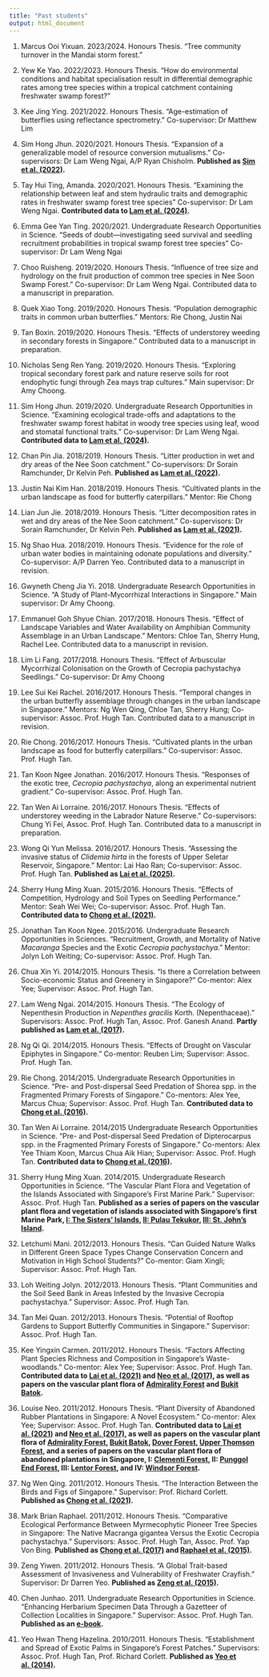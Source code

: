 ```yaml
---
title: "Past students"
output: html_document
---
```


<!---
Eugenia Mok Kai Ern. 2024/2025. Honours Thesis.
--->

1. Marcus Ooi Yixuan. 2023/2024. Honours Thesis. “Tree community turnover in the Mandai storm forest.”

1. Yew Ke Yao. 2022/2023. Honours Thesis. “How do environmental conditions and habitat specialisation result in differential demographic rates among tree species within a tropical catchment containing freshwater swamp forest?”

1. Kee Jing Ying. 2021/2022. Honours Thesis. “Age-estimation of butterflies using reflectance spectrometry.” Co-supervisor: Dr Matthew Lim

1. Sim Hong Jhun. 2020/2021. Honours Thesis. “Expansion of a generalizable model of resource conversion mutualisms.” Co-supervisors: Dr Lam Weng Ngai, A/P Ryan Chisholm. **Published as [Sim et al. (2022)](/publications.html#SimEtAl_2022).**

1. Tay Hui Ting, Amanda. 2020/2021. Honours Thesis. “Examining the relationship between leaf and stem hydraulic traits and demographic rates in freshwater swamp forest tree species” Co-supervisor: Dr Lam Weng Ngai. **Contributed data to [Lam et al. (2024)](/publications.html#LamEtAl_2024).**

1. Emma Gee Yan Ting. 2020/2021. Undergraduate Research Opportunities in Science. “Seeds of doubt—investigating seed survival and seedling recruitment probabilities in tropical swamp forest tree species” Co-supervisor: Dr Lam Weng Ngai

1. Choo Ruisheng. 2019/2020. Honours Thesis. “Influence of tree size and hydrology on the fruit production of common tree species in Nee Soon Swamp Forest.” Co-supervisor: Dr Lam Weng Ngai. Contributed data to a manuscript in preparation.

1. Quek Xiao Tong. 2019/2020. Honours Thesis. “Population demographic traits in common urban butterflies.” Mentors: Rie Chong, Justin Nai

1. Tan Boxin. 2019/2020. Honours Thesis. “Effects of understorey weeding in secondary forests in Singapore.” Contributed data to a manuscript in preparation.

1. Nicholas Seng Ren Yang. 2019/2020. Honours Thesis. “Exploring tropical secondary forest park and nature reserve soils for root endophytic fungi through Zea mays trap cultures.” Main supervisor: Dr Amy Choong.

1. Sim Hong Jhun. 2019/2020. Undergraduate Research Opportunities in Science. “Examining ecological trade-offs and adaptations to the freshwater swamp forest habitat in woody tree species using leaf, wood and stomatal functional traits.” Co-supervisor: Dr Lam Weng Ngai. **Contributed data to [Lam et al. (2024)](/publications.html#LamEtAl_2024).**

1. Chan Pin Jia. 2018/2019. Honours Thesis. “Litter production in wet and dry areas of the Nee Soon catchment.” Co-supervisors: Dr Sorain Ramchunder, Dr Kelvin Peh. **Published as [Lam et al. (2022)](/publications.html#LamEtAl_2022).**

1. Justin Nai Kim Han. 2018/2019. Honours Thesis. “Cultivated plants in the urban landscape as food for butterfly caterpillars.” Mentor: Rie Chong

1. Lian Jun Jie. 2018/2019. Honours Thesis. “Litter decomposition rates in wet and dry areas of the Nee Soon catchment.” Co-supervisors: Dr Sorain Ramchunder, Dr Kelvin Peh. **Published as [Lam et al. (2021)](/publications.html#LamEtAl_2021).**

1. Ng Shao Hua. 2018/2019. Honours Thesis. “Evidence for the role of urban water bodies in maintaining odonate populations and diversity.” Co-supervisor: A/P Darren Yeo. Contributed data to a manuscript in revision.

1. Gwyneth Cheng Jia Yi. 2018. Undergraduate Research Opportunities in Science. “A Study of Plant-Mycorrhizal Interactions in Singapore.” Main supervisor: Dr Amy Choong.

1. Emmanuel Goh Shyue Chian. 2017/2018. Honours Thesis. “Effect of Landscape Variables and Water Availability on Amphibian Community Assemblage in an Urban Landscape.” Mentors: Chloe Tan, Sherry Hung, Rachel Lee. Contributed data to a manuscript in revision.

1. Lim Li Fang. 2017/2018. Honours Thesis. “Effect of Arbuscular Mycorrhizal Colonisation on the Growth of Cecropia pachystachya Seedlings.” Co-supervisor: Dr Amy Choong

1. Lee Sui Kei Rachel. 2016/2017. Honours Thesis. “Temporal changes in the urban butterfly assemblage through changes in the urban landscape in Singapore.” Mentors: Ng Wen Qing, Chloe Tan, Sherry Hung; Co-supervisor: Assoc. Prof. Hugh Tan. Contributed data to a manuscript in revision.

1. Rie Chong. 2016/2017. Honours Thesis. “Cultivated plants in the urban landscape as food for butterfly caterpillars.” Co-supervisor: Assoc. Prof. Hugh Tan.

1. Tan Koon Ngee Jonathan. 2016/2017. Honours Thesis. “Responses of the exotic tree, _Cecropia pachystachya_, along an experimental nutrient gradient.” Co-supervisor: Assoc. Prof. Hugh Tan.

1. Tan Wen Ai Lorraine. 2016/2017. Honours Thesis. “Effects of understorey weeding in the Labrador Nature Reserve.” Co-supervisors: Chung Yi Fei, Assoc. Prof. Hugh Tan. Contributed data to a manuscript in preparation.

1. Wong Qi Yun Melissa. 2016/2017. Honours Thesis. “Assessing the invasive status of _Clidemia hirta_ in the forests of Upper Seletar Reservoir, Singapore.” Mentor: Lai Hao Ran; Co-supervisor: Assoc. Prof. Hugh Tan. **Published as [Lai et al. (2025)](/publications.html#LaiEtAl_2025).**

1. Sherry Hung Ming Xuan. 2015/2016. Honours Thesis. “Effects of Competition, Hydrology and Soil Types on Seedling Performance.” Mentor: Seah Wei Wei; Co-supervisor: Assoc. Prof. Hugh Tan. **Contributed data to [Chong et al. (2021)](/publications.html#ChongEtAl_2021).**

1. Jonathan Tan Koon Ngee. 2015/2016. Undergraduate Research Opportunities in Sciences. “Recruitment, Growth, and Mortality of Native _Macaranga_ Species and the Exotic _Cecropia pachystachya_.” Mentor: Jolyn Loh Weiting; Co-supervisor: Assoc. Prof. Hugh Tan.

1. Chua Xin Yi. 2014/2015. Honours Thesis. “Is there a Correlation between Socio-economic Status and Greenery in Singapore?” Co-mentor: Alex Yee; Supervisor: Assoc. Prof. Hugh Tan.

1. Lam Weng Ngai. 2014/2015. Honours Thesis. “The Ecology of Nepenthesin Production in _Nepenthes gracilis_ Korth. (Nepenthaceae).” Supervisors: Assoc. Prof. Hugh Tan, Assoc. Prof. Ganesh Anand. **Partly published as [Lam et al. (2017)](/publications.html#LamEtAl_2017).**

1. Ng Qi Qi. 2014/2015. Honours Thesis. “Effects of Drought on Vascular Epiphytes in Singapore.” Co-mentor: Reuben Lim; Supervisor: Assoc. Prof. Hugh Tan.

1. Rie Chong. 2014/2015. Undergraduate Research Opportunities in Science. “Pre- and Post-dispersal Seed Predation of Shorea spp. in the Fragmented Primary Forests of Singapore.” Co-mentors: Alex Yee, Marcus Chua; Supervisor: Assoc. Prof. Hugh Tan. **Contributed data to [Chong et al. (2016)](/publications.html#ChongEtAl_2016).**

1. Tan Wen Ai Lorraine. 2014/2015 Undergraduate Research Opportunities in Science. “Pre- and Post-dispersal Seed Predation of Dipterocarpus spp. in the Fragmented Primary Forests of Singapore.” Co-mentors: Alex Yee Thiam Koon, Marcus Chua Aik Hian; Supervisor: Assoc. Prof. Hugh Tan. **Contributed data to [Chong et al. (2016)](/publications.html#ChongEtAl_2016).**

1. Sherry Hung Ming Xuan. 2014/2015. Undergraduate Research Opportunities in Science. “The Vascular Plant Flora and Vegetation of the Islands Associated with Singapore’s First Marine Park.” Supervisor: Assoc. Prof. Hugh Tan. **Published as a series of papers on the vascular plant flora and vegetation of islands associated with Singapore's first Marine Park, [I: The Sisters’ Islands](/publications.html#MarineParkI), [II: Pulau Tekukor](/publications.html#MarineParkII), [III: St. John’s Island](/publications.html#MarineParkIII).**

1. Letchumi Mani. 2012/2013. Honours Thesis. “Can Guided Nature Walks in Different Green Space Types Change Conservation Concern and Motivation in High School Students?” Co-mentor: Giam Xingli; Supervisor: Assoc. Prof. Hugh Tan.

1. Loh Weiting Jolyn. 2012/2013. Honours Thesis. “Plant Communities and the Soil Seed Bank in Areas Infested by the Invasive Cecropia pachystachya.” Supervisor: Assoc. Prof. Hugh Tan.

1. Tan Mei Quan. 2012/2013. Honours Thesis. “Potential of Rooftop Gardens to Support Butterfly Communities in Singapore.” Supervisor: Assoc. Prof. Hugh Tan.

1. Kee Yingxin Carmen. 2011/2012. Honours Thesis. “Factors Affecting Plant Species Richness and Composition in Singapore’s Waste-woodlands.” Co-mentor: Alex Yee; Supervisor: Assoc. Prof. Hugh Tan. **Contributed data to [Lai et al. (2021)](/publications.html#LaiEtAl_2021) and [Neo et al. (2017)](/publications.html#NeoEtAl_2017), as well as papers on the vascular plant flora of [Admirality Forest](/publications.html#AdmiraltyForest) and [Bukit Batok](/publications.html#BtBatok).**

1. Louise Neo. 2011/2012. Honours Thesis. “Plant Diversity of Abandoned Rubber Plantations in Singapore: A Novel Ecosystem.” Co-mentor: Alex Yee; Supervisor: Assoc. Prof. Hugh Tan. **Contributed data to [Lai et al. (2021)](/publications.html#LaiEtAl_2021) and [Neo et al. (2017)](/publications.html#NeoEtAl_2017), as well as papers on the vascular plant flora of [Admirality Forest](/publications.html#AdmiraltyForest), [Bukit Batok](/publications.html#BtBatok), [Dover Forest](/publications.html#DoverForest), [Upper Thomson Forest](/publications.html#UppThomsonForest), and a series of papers on the vascular plant flora of abandoned plantations in Singapore, I: [Clementi Forest](/publications.html#ClementiForest), II: [Punggol End Forest](/publications.html#PunggolEndForest), III: [Lentor Forest](/publications.html#LentorForest), and IV: [Windsor Forest](/publications.html#WindsorForest).**

1. Ng Wen Qing. 2011/2012. Honours Thesis. “The Interaction Between the Birds and Figs of Singapore.” Supervisor: Prof. Richard Corlett. **Published as [Chong et al. (2021)](/publications.html#ChongEtAl_2021).**

1. Mark Brian Raphael. 2011/2012. Honours Thesis. “Comparative Ecological Performance Between Myrmecophytic Pioneer Tree Species in Singapore: The Native Macranga gigantea Versus the Exotic Cecropia pachystachya.” Supervisors: Assoc. Prof. Hugh Tan, Assoc. Prof. Yap Von Bing. **Published as  [Chong et al. (2017)](/publications.html#ChongEtAl_2017) and [Raphael et al. (2015)](/publications.html#RaphaelEtAl_2015).**

1. Zeng Yiwen. 2011/2012. Honours Thesis. “A Global Trait-based Assessment of Invasiveness and Vulnerability of Freshwater Crayfish.” Supervisor: Dr Darren Yeo. **Published as  [Zeng et al. (2015)](/publications.html#ZengEtAl_2015).**

1. Chen Junhao. 2011. Undergraduate Research Opportunities in Science. “Enhancing Herbarium Specimen Data Through a Gazetteer of Collection Localities in Singapore.” Supervisor: Assoc. Prof. Hugh Tan. **Published as an [e-book](/publications.html#gazetteer2014).**

1. Yeo Hwan Theng Hazelina. 2010/2011. Honours Thesis. “Establishment and Spread of Exotic Palms in Singapore’s Forest Patches.” Supervisors: Assoc. Prof. Hugh Tan, Prof. Richard Corlett. **Published as  [Yeo et al. (2014)](/publications.html#YeoEtAl_2014).**